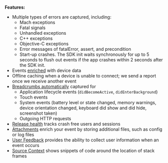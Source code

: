 <PlatformContent includePath="getting-started-primer/note" />

**Features:**

- Multiple types of errors are captured, including:
  - Mach exceptions
  - Fatal signals
  - Unhandled exceptions
  - C++ exceptions
  - Objective-C exceptions
  - Error messages of fatalError, assert, and precondition
  - Start-up crashes. The SDK init waits synchronously for up to 5 seconds to flush out events if the app crashes within 2 seconds after the SDK init.
- Events [enriched](/platforms/apple/enriching-events/context/) with device data
- Offline caching when a device is unable to connect; we send a report once we receive another event
- [Breadcrumbs automatically](/platforms/apple/enriching-events/breadcrumbs/#automatic-breadcrumbs) captured for
  - Application lifecycle events (`didBecomeActive`, `didEnterBackground`)
  - Touch events
  - System events (battery level or state changed, memory warnings, device orientation changed, keyboard did show and did hide, screenshot taken)
  - Outgoing HTTP requests
  <!-- When adding an auto breadcrumb item here please also update /platform-includes/enriching-events/breadcrumbs/automatic-breadcrumbs/apple.mdx -->
- [Release health](/product/releases/health/) tracks crash free users and sessions
- [Attachments](/platforms/apple/enriching-events/attachments/) enrich your event by storing additional files, such as config or log files
- [User Feedback](/platforms/apple/enriching-events/user-feedback/) provides the ability to collect user information when an event occurs
- [Source Context](/platforms/apple/data-management/debug-files/source-context/) shows snippets of code around the location of stack frames
